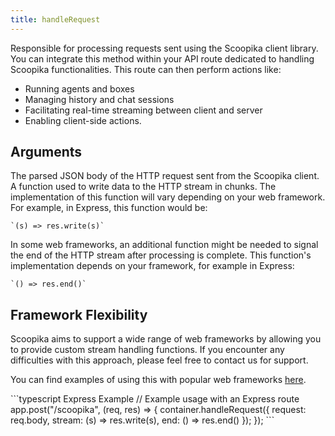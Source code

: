 ```yaml
---
title: handleRequest
---
```


Responsible for processing requests sent using the Scoopika client library. You can integrate this method within your API route dedicated to handling Scoopika functionalities. This route can then perform actions like:

- Running agents and boxes
- Managing history and chat sessions
- Facilitating real-time streaming between client and server
- Enabling client-side actions.

## Arguments

<ParamField path="request" type="Object" required>
	The parsed JSON body of the HTTP request sent from the Scoopika client.
</ParamField>

<ParamField path="stream" type="function" required>
	A function used to write data to the HTTP stream in chunks. The implementation of this function will vary depending on your web framework. For example, in Express, this function would be:

	`(s) => res.write(s)`
</ParamField>

<ParamField path="end" type="function">
	In some web frameworks, an additional function might be needed to signal the end of the HTTP stream after processing is complete. This function's implementation depends on your framework, for example in Express:

	`() => res.end()`
</ParamField>

## Framework Flexibility

Scoopika aims to support a wide range of web frameworks by allowing you to provide custom stream handling functions. If you encounter any difficulties with this approach, please feel free to contact us for support.

You can find examples of using this with popular web frameworks [here](/guides/APIs).

<RequestExample>
```typescript Express Example
// Example usage with an Express route
app.post("/scoopika", (req, res) => {
	container.handleRequest({
		request: req.body,
		stream: (s) => res.write(s),
		end: () => res.end()
	});
});
```
</RequestExample>